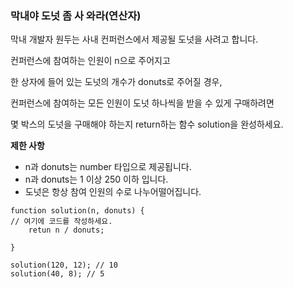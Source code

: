 ### 막내야 도넛 좀 사 와라(연산자)
막내 개발자 원두는 사내 컨퍼런스에서 제공될 도넛을 사려고 합니다.

컨퍼런스에 참여하는 인원이 n으로 주어지고

한 상자에 들어 있는 도넛의 개수가 donuts로 주어질 경우,

컨퍼런스에 참여하는 모든 인원이 도넛 하나씩을 받을 수 있게 구매하려면

몇 박스의 도넛을 구매해야 하는지 return하는 함수 solution을 완성하세요.

**제한 사항**

- n과 donuts는 number 타입으로 제공됩니다.
- n과 donuts는 1 이상 250 이하 입니다.
- 도넛은 항상 참여 인원의 수로 나누어떨어집니다.

```
function solution(n, donuts) {
// 여기에 코드를 작성하세요.
	retun n / donuts;
	
}

solution(120, 12); // 10
solution(40, 8); // 5
```

